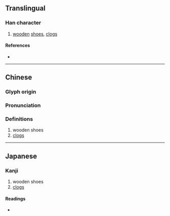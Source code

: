 {{character info/new}}
==Translingual==

===Han character===
{{Han char|rn=44|rad=尸|as=12|sn=15|four=77294|canj=SHOD,XSHOD|ids=⿸尸⿰彳枼}}

# [[wooden]] [[shoe]]s, [[clog]]s

====References====
* {{Han ref|kx=0303.480|dkj=07804|dj=0602.040|hdz=20980.020|uh=5C67|ud=23655|bh=E561|bd=58721}}

----

==Chinese==
{{zh-forms}}

===Glyph origin===
{{Han etym}}

===Pronunciation===
{{zh-pron
|m=xiè
|c=sit3
|mc=y
|oc=y
|cat=
}}

===Definitions===
{{zh-hanzi}}

# wooden shoes
# [[clogs]]

----

==Japanese==

===Kanji===
{{ja-kanji|grade=|rs=尸12}}

# wooden shoes
# [[clogs]]

====Readings====
* {{ja-readings|on=[[てい]] (tei), [[たい]] (tai), [[せふ]] (sefu)|kun=[[しきわら]] (shikiwara), [[くつしき]] (kutsushiki)}}